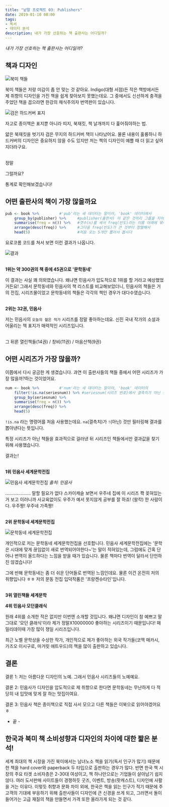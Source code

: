 ```yaml
---
title: "낱말 프로젝트 03: Publishers"
date: 2019-01-10 08:00
tags:
- 독서
- 데이터 분석
description: 내가 가장 선호하는 책 출판사는 어디일까?
---
```


_내가 가장 선호하는 책 출판사는 어디일까?_

## 책과 디자인

![북미 책들](/images/wordProject/3-1.png)

북미 책들은 저랑 미감이 좀 안 맞는 것 같아요.
Indigo(대형 서점)든 작은 책방에서든 제 취향의 디자인을 가진 책을 쉽게 찾아보지 못했는데요.
그 중에서도 신선하게 충격을 주었던 책을 꼽으라면 한강의 채식주의자 번역판이 있습니다.

![검은 하드커버 표지](/images/wordProject/3-2.png)

자고로 종이책은 표지뿐 아니라 띠지, 북재킷, 책 날개까지 다 훑어줘야하는 법.

얇은 북재킷을 벗기자 검은 무지의 하드커버 책이 나타났어요.
물론 내용이 훌륭하니 하드커버의 디자인은 중요하지 않을 수도 있지만 저는 책의 디자인이 예쁠 때 더 읽고 싶어지더라구요.

\
정말

그럴까요?

통계로 확인해보겠습니다!

## 어떤 출판사의 책이 가장 많을까요

```r
pub <- book %>%         #'pub'라는 새 데이터는 말이야, 'book' 데이터에서
    group_by(publisher) %>%     #publisher(출판사) 이 같은 것끼리 그룹을 지어서
    summarise(freq = n()) %>%   #갯수(n)를 세서 freq(빈도)라는 이름 아래에 묶어준다.
    arrange(desc(freq)) %>%     #그다음 freq(빈도)가 큰 것부터 정렬해서
    head(5)                     #처음 오는 5개만 뽑아서 봅시다
```

요로코롬 코드를 쳐서 보면 이런 결과가 나옵니다.

![결과](/images/wordProject/3-4.png)

\
**1위는 약 300권의 책 중에 45권으로 '문학동네'**

이 결과는 사실 꽤 의외였습니다.
왜냐면 민음사가 압도적으로 1위를 할 거라고 예상했었거든요!
그래서 문학동네와 민음사의 책 리스트를 비교해보았더니,
민음사의 책들은 거의 전집, 시리즈물이었고 문학동네의 책들은 각각의 책인 경우가 대다수였습니다.

\
**2위는 32권, 민음사**

저는 민음사의 `오늘의 젊은 작가` 시리즈를 정말 좋아하는데요.
신진 국내 작가의 소설과 어울리는 책 표지가 매력적인 시리즈입니다.

\
그 뒤론 열린책들(14권) / 창비(11권) / 마음산책(9권)

## 어떤 시리즈가 가장 많을까?

이쯤에서 다시 궁금한 게 생겼습니다.
과연 이 출판사들의 책들 중에서 어떤 시리즈가 가장 많을까?하는 것이었어요.

```r
num <- book %>%         #'num'라는 새 데이터는 말이야, 'book' 데이터의
    filter(!is.na(seriesnum)) %>% #seriesnum(시리즈 번호)에서 결측치가 아닌 것만 남긴 뒤
    group_by(seriesnum) %>%
    summarise(freq = n()) %>%
    arrange(desc(freq)) %>%
    head(5)
```

`!is.na` 라는 명령어를 처음 사용했는데요.
`na`(결측치)가 `!`(아닌) 것만 필터링해 결과를 뽑아낸다는 뜻입니다.

특정 시리즈가 아닌 책들을 효과적으로 걸러낸 뒤 시리즈인 책들에서만 결과값을 찾기 위해 사용했습니다.

결과는!

\
**1위 민음사 세계문학전집**

![민음사 세계문학전집](/images/wordProject/3-11.jpeg)
_출처: 민음사_

.................... 말할 필요가 없다
스카이캐슬 보면서 우주네 집에 이 시리즈 쫙 꽂혀있는거 보고 이러니까 사교육없이도 우주가 예서 못지않게 공부를 잘 하죠!
(왈칵) 한 사람이다. 우주짱! 우주네 가족짱!

\
**2위 문학동네 세계문학전집**

![문학동네 세계문학전집](/images/wordProject/3-12.jpg)

개인적으로 저는 문학동네 세계문학전집을 선호합니다.
민음사 세계문학전집에는 '문학은 시대에 맞게 끊임없이 새로 번역되어야한다~'는 말이 적혀있는데,
그럼에도 간혹 단어나 번역이 올드하다는 느낌을 받을 때가 있습니다.
물론 책마다 번역이 달라서 단언하진 않겠습니다!

그에 반해 문학동네는 좀 더 쉬운 단어들로 번역된 느낌인데요.
물론 이건 온전히 저의 취향입니다 ㅎㅎ 저의 문동 전집 입덕작품은 '프랑켄슈타인'입니다.

\
**3위 열린책들 세계문학**

**4위 민음사 모던클래식**

원래 4위를 소개한 적은 없지만 이번엔 소개할 것입니다.
왜냐면 디자인이 참 예쁘고 말그대로 '모던 클래식'이라 제가 정말X10000000 좋아하는 시리즈이기 때문입니다!
패밀리데이때 가장 많이 쟁일 시리즈입니다.

최근 노벨 문학상을 수상한 작가, 개인적으로 제가 좋아하는 외국 작가들(코맥 매카시, 가즈오 이시구로, 마거릿 애트우드)의 책을 많이 출판하고 있습니다.

## 결론

결론 1: 저는 아름다운 디자인의 노예. 그래서 민음사 시리즈들의 노예예요.

결론 2: 민음사가 디자인을 압도적으로 제 취향으로 한다면 문학동네는 무난하게 다 적당히 내 입맛에 맞게 잘 하는 맛집이여요.

결론 3: 민음사 책은 종이책으로 직접 사서 모으고 다른 책들은 이북으로 읽어야겠어요 ㅎ

- 끝 -

## 한국과 북미 책 소비성향과 디자인의 차이에 대한 짧은 분석!

세계 최대의 책 시장을 가진 북미에서는 남녀노소 책을 읽기(독서 인구가 많기) 때문에 한 책을 hard cover와 paperback 두 타입으로 출판하는 경우가 많다.
반면 한국 책 시장의 주요 타겟 소비자층은 2-30대 여성이고, 책 하나만으로는 기업들이 살아남기 쉽지 않다.
여러 도서판매 사이트들이 경쟁하듯 굿즈, 이벤트, 방송(팟캐스트), 디자인에 사활을 거는 이유다.
이렇듯 취향과 문화 차이 외에, 한국은 책을 읽는 인구가 적기 때문에
주 고객의 기대에 부응하기 위해 출판사들이 디자인에 큰 신경을 쓰게 되고,
그러면서 돌이 들어가는 고급 재질의 책을 만들면서 가격 또한 올라가게 되는 것 같다.
